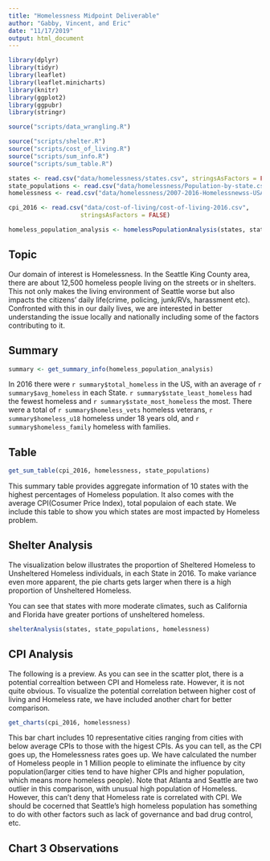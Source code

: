 ```yaml
---
title: "Homelessness Midpoint Deliverable"
author: "Gabby, Vincent, and Eric"
date: "11/17/2019"
output: html_document
---
```


```r
library(dplyr)
library(tidyr)
library(leaflet)
library(leaflet.minicharts)
library(knitr)
library(ggplot2)
library(ggpubr)
library(stringr)

source("scripts/data_wrangling.R")

source("scripts/shelter.R")
source("scripts/cost_of_living.R")
source("scripts/sum_info.R")
source("scripts/sum_table.R")

states <- read.csv("data/homelessness/states.csv", stringsAsFactors = FALSE)
state_populations <- read.csv("data/homelessness/Population-by-state.csv", stringsAsFactors = FALSE)
homelessness <- read.csv("data/homelessness/2007-2016-Homelessnewss-USA.csv", stringsAsFactors = FALSE)

cpi_2016 <- read.csv("data/cost-of-living/cost-of-living-2016.csv",
                    stringsAsFactors = FALSE)

homeless_population_analysis <- homelessPopulationAnalysis(states, state_populations, homelessness) 
```

## Topic
Our domain of interest is Homelessness. In the Seattle King County area, there are about 12,500 homeless people living on the streets or in shelters. This not only makes the living environment of Seattle worse but also impacts the citizens’ daily life(crime, policing, junk/RVs, harassment etc). Confronted with this in our daily lives, we are interested in better understanding the issue locally and nationally including some of the factors contributing to it.

## Summary
```r
summary <- get_summary_info(homeless_population_analysis)
```
In 2016 there were `r summary$total_homeless` in the US, with an average of `r summary$avg_homeless` in each State. `r summary$state_least_homeless` had the fewest homeless and `r summary$state_most_homeless` the most.  There were a total of `r summary$homeless_vets` homeless veterans, `r summary$homeless_u18` homeless under 18 years old, and `r summary$homeless_family` homeless with families.

## Table 

```r
get_sum_table(cpi_2016, homelessness, state_populations)
```

This summary table provides aggregate information of 10 states with the highest percentages of Homeless population. It also comes with the average CPI(Cosumer Price Index), total populaion of each state. We include this table to show you which states are most impacted by Homeless problem.

## Shelter Analysis
The visualization below illustrates the proportion of Sheltered Homeless to Unsheltered Homeless individuals, in each State in 2016. To make variance even more apparent, the pie charts gets larger when there is a high proportion of Unsheltered Homeless.

You can see that states with more moderate climates, such as California and Florida have greater portions of unsheltered homeless.
```r
shelterAnalysis(states, state_populations, homelessness)
```

## CPI Analysis
The following is a preview. As you can see in the scatter plot, there is a potential correaltion between CPI and Homeless rate. However, it is not quite obvious. To visualize the potential correlation between higher cost of living and Homeless rate, we have included another chart for better comparison.  

```r
get_charts(cpi_2016, homelessness)
```
  
This bar chart includes 10 representative cities ranging from cities with below average CPIs to those with the higest CPIs. As you can tell, as the CPI goes up, the Homelessness rates goes up. We have calculated the number of Homeless people in 1 Million people to eliminate the influence by city population(larger cities tend to have higher CPIs and higher population, which means more homeless people). Note that Atlanta and Seattle are two outlier in this comparison, with unusual high population of Homeless. However, this can't deny that Homeless rate is correlated with CPI. We should be cocerned that Seattle's high homeless population has something to do with other factors such as lack of governance and bad drug control, etc. 

## Chart 3 Observations 

